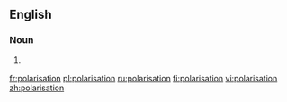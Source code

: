 ==English==

===Noun===
{{en-noun}}

# {{UK}} {{alternative spelling of|[[polarization]]}}

[[fr:polarisation]]
[[pl:polarisation]]
[[ru:polarisation]]
[[fi:polarisation]]
[[vi:polarisation]]
[[zh:polarisation]]
